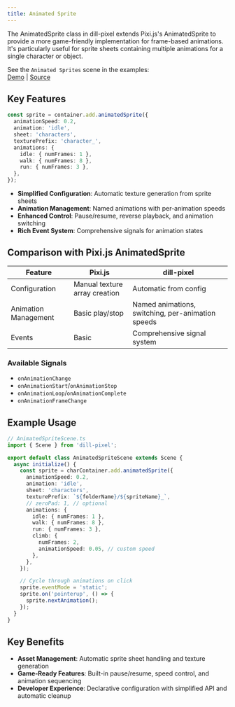 ```yaml
---
title: Animated Sprite
---
```


The AnimatedSprite class in dill-pixel extends Pixi.js's AnimatedSprite to provide a more game-friendly implementation for frame-based animations. It's particularly useful for sprite sheets containing multiple animations for a single character or object.

See the `Animated Sprites` scene in the examples:<br/>
[Demo](https://dillpixel.io/examples/#animated-sprites) | [Source](https://github.com/relishinc/dill-pixel/tree/main/packages/examples/src/scenes/display/AnimatedSpriteScene.ts)

## Key Features

```ts
const sprite = container.add.animatedSprite({
  animationSpeed: 0.2,
  animation: 'idle',
  sheet: 'characters',
  texturePrefix: 'character_',
  animations: {
    idle: { numFrames: 1 },
    walk: { numFrames: 8 },
    run: { numFrames: 3 },
  },
});
```

- **Simplified Configuration**: Automatic texture generation from sprite sheets
- **Animation Management**: Named animations with per-animation speeds
- **Enhanced Control**: Pause/resume, reverse playback, and animation switching
- **Rich Event System**: Comprehensive signals for animation states

## Comparison with Pixi.js AnimatedSprite

| Feature              | Pixi.js                       | dill-pixel                                        |
| -------------------- | ----------------------------- | ------------------------------------------------- |
| Configuration        | Manual texture array creation | Automatic from config                             |
| Animation Management | Basic play/stop               | Named animations, switching, per-animation speeds |
| Events               | Basic                         | Comprehensive signal system                       |

### Available Signals

- `onAnimationChange`
- `onAnimationStart`/`onAnimationStop`
- `onAnimationLoop`/`onAnimationComplete`
- `onAnimationFrameChange`

## Example Usage

```ts
// AnimatedSpriteScene.ts
import { Scene } from 'dill-pixel';

export default class AnimatedSpriteScene extends Scene {
  async initialize() {
    const sprite = charContainer.add.animatedSprite({
      animationSpeed: 0.2,
      animation: 'idle',
      sheet: 'characters',
      texturePrefix: `${folderName}/${spriteName}_`,
      // zeroPad: 1, // optional
      animations: {
        idle: { numFrames: 1 },
        walk: { numFrames: 8 },
        run: { numFrames: 3 },
        climb: {
          numFrames: 2,
          animationSpeed: 0.05, // custom speed
        },
      },
    });

    // Cycle through animations on click
    sprite.eventMode = 'static';
    sprite.on('pointerup', () => {
      sprite.nextAnimation();
    });
  }
}
```

## Key Benefits

- **Asset Management**: Automatic sprite sheet handling and texture generation
- **Game-Ready Features**: Built-in pause/resume, speed control, and animation sequencing
- **Developer Experience**: Declarative configuration with simplified API and automatic cleanup
